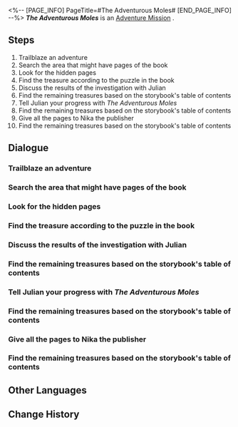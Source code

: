 <%-- [PAGE_INFO]
PageTitle=#The Adventurous Moles#
[END_PAGE_INFO] --%>
{{Stub|Dialogue, characters, and location(s)}}
{{Mission Infobox
|id            = 2011105
|title         = 
|image         = Mission The Adventurous Moles.png
|type          = Adventure
|event_name    = 
|chapter       = 
|requirements  = 
* [[Companion Mission]] ''[[Hook's Treasure]]'' completed
* [[Trailblaze Mission]] ''[[Soldiers Stay Silent]]'' completed
|summary       = You have collected the new chapters of ''The Adventurous Moles'' and published them.<br />All the young readers in Belobog will be grateful to you.
|characters    = <!--characters that appear in this mission-->
|startLocation = <!--location as it intially appears on the mission screen-->
|world         = <!--i.e. Penacony-->
|area          = <!--i.e. A Child's Dream-->
|prev          = 
|next          = 
|exp           = 100
|credits       = 6000
|stellarJade   = 
|other         = {{Card List|Shield*100; Sparse Aether*6|delim=;}}
}}
'''''The Adventurous Moles''''' is an [[Adventure Mission]]<!--in [world]-->.

==Steps==
# Trailblaze an adventure
# Search the area that might have pages of the book
# Look for the hidden pages
# Find the treasure according to the puzzle in the book
# Discuss the results of the investigation with Julian
# Find the remaining treasures based on the storybook's table of contents
# Tell Julian your progress with ''The Adventurous Moles''
# Find the remaining treasures based on the storybook's table of contents
# Give all the pages to Nika the publisher
# Find the remaining treasures based on the storybook's table of contents

<!--
==Gameplay Notes==

--><!--
==Trial Character==

-->
==Dialogue==
{{Stub Dialogue}}
===Trailblaze an adventure===
{{Mission Description|type=adventure|location=<!--to be added-->|Those on the Path of Trailblaze will encounter all kinds of strange people and odd anecdotes during the journey. Not only do these trivial stories fill up trailblazers' journals, but they also deepen their connections to all worlds.}}
{{Dialogue Start}}
:{{tx}}
{{Dialogue End}}

===Search the area that might have pages of the book===
{{Mission Description|type=adventure|location=<!--to be added-->|update|Julian gives you a damaged book called ''The Adventurous Moles''. You find clues about the rest of this book in its table of contents. Maybe you can find the whole book.<br />Then, maybe you can even find the treasure... Wait, this is just a book for kids. Don't take it seriously.}}
{{Dialogue Start}}
:{{tx}}
{{Dialogue End}}

===Look for the hidden pages===
{{Mission Description|type=adventure|location=<!--to be added-->|update|According to the table of contents of ''The Adventurous Moles'', this story happened here. Will you find any pages here?<br />Come to think of it, is it possible that the pages are hidden in this place where the story took place?}}
{{Dialogue Start}}
:{{tx}}
{{Dialogue End}}

===Find the treasure according to the puzzle in the book===
{{Mission Description|type=adventure|location=<!--to be added-->|update|Surprisingly, you find the lost pages of ''The Adventurous Moles'' here, and they contain a clue about the puzzle. Maybe you can try to solve it...<br />Now you're working on a puzzle found in a kid's book. How addicting, is this why the kids love it? You just need another puzzle piece!}}
{{Dialogue Start}}
:{{tx}}
{{Dialogue End}}

===Discuss the results of the investigation with Julian===
{{Mission Description|type=adventure|location=<!--to be added-->|update|Through hints in the storybook, you find the treasure hidden by the author at the Great Mine. This children's adventure book has actual treasures on top of a great story. Go and tell Julian the news.}}
{{Dialogue Start}}
:{{tx}}
{{Dialogue End}}

===Find the remaining treasures based on the storybook's table of contents===
{{Mission Description|type=adventure|location=<!--to be added-->|update|Based on the table of contents of ''The Adventurous Moles'', {{Color|Keyword|there are still 3 chapters hidden at Backwater Pass, Rivet Town, and the Silvermane Guard Restricted Zone respectively.}} If you find these missing pages, you can find clues to the treasure. Ask Julian if you have any questions. Once you've collected everything, talk to Julian.}}
{{Dialogue Start}}
:{{tx}}
{{Dialogue End}}

===Tell Julian your progress with ''The Adventurous Moles''===
{{Mission Description|type=adventure|location=<!--to be added-->|update|You've already collected all the pages that you could find from ''The Adventurous Moles''. You are probably the first one to have done so. Tell Julian the good news.}}
{{Dialogue Start}}
:{{tx}}
{{Dialogue End}}

===Find the remaining treasures based on the storybook's table of contents===
{{Mission Description|type=adventure|location=<!--to be added-->|update|Based on the table of contents of ''The Adventurous Moles'', {{Color|Keyword|there are still 3 chapters hidden at Backwater Pass, Rivet Town, and the Silvermane Guard Restricted Zone respectively.}} If you find these missing pages, you can find clues to the treasure. Ask Julian if you have any questions. Once you've collected everything, talk to Julian.}}
{{Dialogue Start}}
:{{tx}}
{{Dialogue End}}

===Give all the pages to Nika the publisher===
{{Mission Description|type=adventure|location=<!--to be added-->|update|Julian hands you the postscript to ''The Adventurous Moles''. With that, you now have the whole storybook. Upon Julian's recommendation, you decide to submit this children's adventure book for publication and sale. Nika the publisher works in the Administrative District up in the Overworld. Go and inquire with her.}}
{{Dialogue Start}}
:{{tx}}
{{Dialogue End}}

===Find the remaining treasures based on the storybook's table of contents===
{{Mission Description|type=adventure|location=<!--to be added-->|update|Based on the table of contents of ''The Adventurous Moles'', {{Color|Keyword|there are still 3 chapters hidden at Backwater Pass, Rivet Town, and the Silvermane Guard Restricted Zone respectively.}} If you find these missing pages, you can find clues to the treasure. Ask Julian if you have any questions. Once you've collected everything, talk to Julian.}}
{{Dialogue Start}}
:{{tx}}
{{Dialogue End}}

==Other Languages==
{{Other Languages
|en   = The Adventurous Moles
|zhs  = 冒险鼹鼠队
|zht  = 冒險鼴鼠隊
|ja   = モグラ冒険隊
|ko   = 두더지 모험단
|es   = Los topos aventureros
|fr   = Les Taupes aventurières
|ru   = Кроты-приключенцы
|th   = การผจญภัยของแก๊งตัวตุ่น
|vi   = Đội Chuột Chũi Phiêu Lưu
|de   = Die abenteuerlustigen Maulwürfe
|id   = Petualang The Moles
|pt   = As Toupeiras Aventureiras
}}

==Change History==
{{Change History|1.0}}
